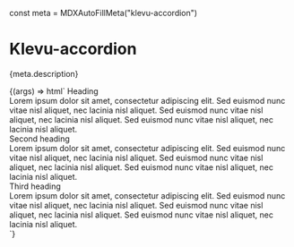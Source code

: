 const meta = MDXAutoFillMeta("klevu-accordion")

<Meta title="Atoms/Accordion" component="klevu-accordion" argTypes={meta.argTypes} parameters={meta.parameters} />

# Klevu-accordion

<Description>{meta.description}</Description>

<Canvas>
  <Story
    name="Accordion"
    args={{
      startOpen: true,
    }}
  >
    {(args) => html`
      <klevu-accordion startOpen=${ifDefined(args.startOpen)}>
        <span slot="header">Heading</span>
        <div slot="content">
          Lorem ipsum dolor sit amet, consectetur adipiscing elit. Sed euismod nunc vitae nisl aliquet, nec lacinia nisl
          aliquet. Sed euismod nunc vitae nisl aliquet, nec lacinia nisl aliquet. Sed euismod nunc vitae nisl aliquet,
          nec lacinia nisl aliquet.
        </div>
      </klevu-accordion>
      <klevu-accordion>
        <span slot="header">Second heading</span>
        <div slot="content">
          Lorem ipsum dolor sit amet, consectetur adipiscing elit. Sed euismod nunc vitae nisl aliquet, nec lacinia nisl
          aliquet. Sed euismod nunc vitae nisl aliquet, nec lacinia nisl aliquet. Sed euismod nunc vitae nisl aliquet,
          nec lacinia nisl aliquet.
        </div>
      </klevu-accordion>
      <klevu-accordion>
        <span slot="header">Third heading</span>
        <div slot="content">
          Lorem ipsum dolor sit amet, consectetur adipiscing elit. Sed euismod nunc vitae nisl aliquet, nec lacinia nisl
          aliquet. Sed euismod nunc vitae nisl aliquet, nec lacinia nisl aliquet. Sed euismod nunc vitae nisl aliquet,
          nec lacinia nisl aliquet.
        </div>
      </klevu-accordion>
    `}
  </Story>
</Canvas>

<ArgsTable story="Accordion" />
